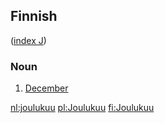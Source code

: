 ==Finnish==
([[Wiktionary:Finnish_index_j|index J]])

===Noun===

# [[December]]

[[nl:joulukuu]]
[[pl:Joulukuu]]
[[fi:Joulukuu]]